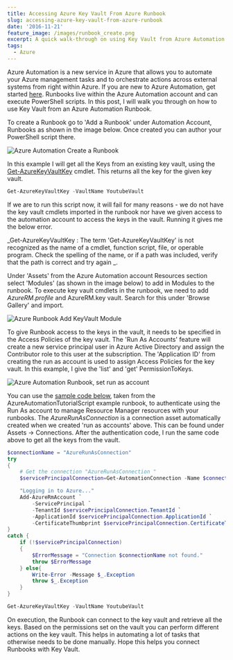 ```yaml
---
title: Accessing Azure Key Vault From Azure Runbook
slug: accessing-azure-key-vault-from-azure-runbook
date: '2016-11-21'
feature_image: /images/runbook_create.png
excerpt: A quick walk-through on using Key Vault from Azure Automation Runbook.
tags:
  - Azure
---
```

Azure Automation is a new service in Azure that allows you to automate your Azure management tasks and to orchestrate actions across external systems from right within Azure. If you are new to Azure Automation, get started [here](https://azure.microsoft.com/en-us/blog/azure-automation-runbook-management/). Runbooks live within the Azure Automation account and can execute PowerShell scripts. In this post, I will walk you through on how to use Key Vault from an Azure Automation Runbook.

To create a Runbook go to 'Add a Runbook' under Automation Account, Runbooks as shown in the image below. Once created you can author your PowerShell script there.

![Azure Automation Create a Runbook](/images/runbook_create.png)

In this example I will get all the Keys from an existing key vault, using the [Get-AzureKeyVaultKey](https://msdn.microsoft.com/en-us/library/dn868053.aspx) cmdlet. This returns all the key for the given key vault.

```powershell
Get-AzureKeyVaultKey -VaultName YoutubeVault

```

If we are to run this script now, it will fail for many reasons - we do not have the key vault cmdlets imported in the runbook nor have we given access to the automation account to access the keys in the vault. Running it gives me the below error.

\_Get-AzureKeyVaultKey : The term 'Get-AzureKeyVaultKey' is not recognized as the name of a cmdlet, function script, file, or operable program. Check the spelling of the name, or if a path was included, verify that the path is correct and try again \_.

Under 'Assets' from the Azure Automation account Resources section select 'Modules' (as shown in the image below) to add in Modules to the runbook. To execute key vault cmdlets in the runbook, we need to add _AzureRM.profile_ and AzureRM.key vault. Search for this under 'Browse Gallery' and import.

![Azure Runbook Add KeyVault Module](/images/runbook_add_Module.png)

To give Runbook access to the keys in the vault, it needs to be specified in the Access Policies of the key vault. The 'Run As Accounts' feature will create a new service principal user in Azure Active Directory and assign the Contributor role to this user at the subscription. The 'Application ID' from creating the run as account is used to assign Access Policies for the key vault. In this example, I give the 'list' and 'get' PermissionToKeys.

![Azure Automation Runbook, set run as account](/images/runbook_run_as_accounts.png)

You can use the [sample code below](https://azure.microsoft.com/en-us/documentation/articles/automation-sec-configure-azure-runas-account/#sample-code-to-authenticate-with-resource-manager-resources), taken from the AzureAutomationTutorialScript example runbook, to authenticate using the Run As account to manage Resource Manager resources with your runbooks. The _AzureRunAsConnection_ is a connection asset automatically created when we created 'run as accounts' above. This can be found under Assets -> Connections. After the authentication code, I run the same code above to get all the keys from the vault.

```powershell
$connectionName = "AzureRunAsConnection"
try
{
    # Get the connection "AzureRunAsConnection "
    $servicePrincipalConnection=Get-AutomationConnection -Name $connectionName

    "Logging in to Azure..."
    Add-AzureRmAccount `
        -ServicePrincipal `
        -TenantId $servicePrincipalConnection.TenantId `
        -ApplicationId $servicePrincipalConnection.ApplicationId `
        -CertificateThumbprint $servicePrincipalConnection.CertificateThumbprint
}
catch {
    if (!$servicePrincipalConnection)
    {
        $ErrorMessage = "Connection $connectionName not found."
        throw $ErrorMessage
    } else{
        Write-Error -Message $_.Exception
        throw $_.Exception
    }
}

Get-AzureKeyVaultKey -VaultName YoutubeVault

```

On execution, the Runbook can connect to the key vault and retrieve all the keys. Based on the permissions set on the vault you can perform different actions on the key vault. This helps in automating a lot of tasks that otherwise needs to be done manually. Hope this helps you connect Runbooks with Key Vault.
